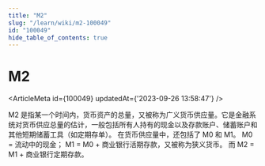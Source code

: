 ```yaml
---
title: "M2"
slug: "/learn/wiki/m2-100049"
id: "100049"
hide_table_of_contents: true
---
```



# M2

<ArticleMeta id={100049} updatedAt={'2023-09-26 13:58:47'} />
<div className='border-solid border-b border-t-0 my-4 border-[var(--ifm-color-gray-300)]' />

M2 是指某一个时间内，货币资产的总量，又被称为广义货币供应量。它是金融系统对货币供应总量的估计，一般包括所有人持有的现金以及存款账户、储蓄账户和其他短期储蓄工具（如定期存单）。 
在货币供应量中，还包括了 M0 和 M1。
M0 = 流动中的现金；
M1 = M0 + 商业银行活期存款，又被称为狭义货币。
而 M2 = M1 + 商业银行定期存款。
